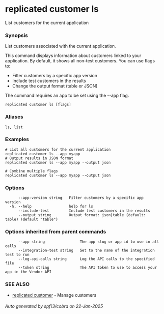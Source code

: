 # replicated customer ls

List customers for the current application

### Synopsis

List customers associated with the current application.

This command displays information about customers linked to your application.
By default, it shows all non-test customers. You can use flags to:
- Filter customers by a specific app version
- Include test customers in the results
- Change the output format (table or JSON)

The command requires an app to be set using the --app flag.

```
replicated customer ls [flags]
```

### Aliases

```
ls, list
```

### Examples

```
# List all customers for the current application
replicated customer ls --app myapp
# Output results in JSON format
replicated customer ls --app myapp --output json

# Combine multiple flags
replicated customer ls --app myapp --output json
```

### Options

```
      --app-version string   Filter customers by a specific app version
  -h, --help                 help for ls
      --include-test         Include test customers in the results
      --output string        Output format: json|table (default: table) (default "table")
```

### Options inherited from parent commands

```
      --app string                The app slug or app id to use in all calls
      --integration-test string   Set to the name of the integration test to run
      --log-api-calls string      Log the API calls to the specified file
      --token string              The API token to use to access your app in the Vendor API
```

### SEE ALSO

* [replicated customer](replicated-cli-customer)	 - Manage customers

###### Auto generated by spf13/cobra on 22-Jan-2025
